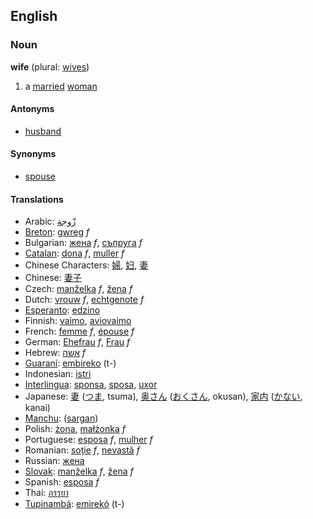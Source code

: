 ==English==
===Noun===
'''wife''' (plural: [[wives]])

# a [[marry|married]] [[woman]]

====Antonyms====
*[[husband]]
====Synonyms====
*[[spouse]]

====Translations====
*Arabic: [[زّوجة]]
*[[Breton]]: [[gwreg]] ''f''
*Bulgarian: [[жена]] ''f'', [[съпруга]] ''f''
*[[Catalan]]: [[dona]] ''f'', [[muller]] ''f''
*Chinese Characters: [[婦]], [[妇]], [[妻]]
*Chinese: [[妻子]]
*Czech:  [[manželka]] ''f'', [[žena]]  ''f''
*Dutch: [[vrouw]] ''f'', [[echtgenote]] ''f''
*[[Esperanto]]: [[edzino]]
*Finnish: [[vaimo]], [[aviovaimo]]
*French: [[femme]] ''f'', [[épouse]] ''f''
*German: [[Ehefrau]] ''f'', [[Frau]] ''f''
*Hebrew: [[אשה]] ''f''
*[[Guaraní]]: [[embireko]] (t-)
*Indonesian: [[istri]]
*[[Interlingua]]: [[sponsa]], [[sposa]], [[uxor]]
*Japanese: [[妻]] ([[つま]], tsuma), [[奥さん]] ([[おくさん]], okusan), [[家内]] ([[かない]], kanai)
*[[Manchu]]: ([[sargan]])
*Polish: [[żona]], [[małżonka]] ''f''
*Portuguese: [[esposa]] ''f'', [[mulher]] ''f''
*Romanian: [[soţie]] ''f'', [[nevastă]] ''f''
*Russian: [[жена]]
*[[Slovak]]: [[manželka]] ''f'', [[žena]] ''f''
*Spanish: [[esposa]] ''f''
*Thai: [[ภรรยา]]
*[[Tupinambá]]: [[emirekó]] (t-)